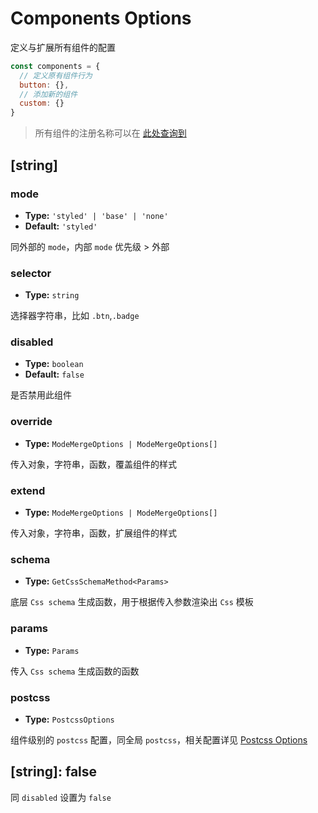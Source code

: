 # Components Options

定义与扩展所有组件的配置

```js
const components = {
  // 定义原有组件行为
  button: {},
  // 添加新的组件
  custom: {}
}
```

> 所有组件的注册名称可以在 [此处查询到](https://github.com/sonofmagic/icestack/blob/main/packages/ui/src/components/index.ts)

## [string]

### mode

- **Type:** `'styled' | 'base' | 'none'`
- **Default:** `'styled'`

同外部的 `mode`，内部 `mode` 优先级 > 外部

### selector

- **Type:** `string`

选择器字符串，比如 `.btn`,`.badge`

### disabled

- **Type:** `boolean`
- **Default:** `false`

是否禁用此组件

### override

- **Type:** `ModeMergeOptions | ModeMergeOptions[]`

传入对象，字符串，函数，覆盖组件的样式

### extend

- **Type:** `ModeMergeOptions | ModeMergeOptions[]`

传入对象，字符串，函数，扩展组件的样式

### schema

- **Type:** `GetCssSchemaMethod<Params>`

底层 `Css schema` 生成函数，用于根据传入参数渲染出 `Css` 模板

### params

- **Type:** `Params`

传入 `Css schema` 生成函数的函数

### postcss

- **Type:** `PostcssOptions`

组件级别的 `postcss` 配置，同全局 `postcss`，相关配置详见 [Postcss Options](./postcss)

## [string]: false

同 `disabled` 设置为 `false`
